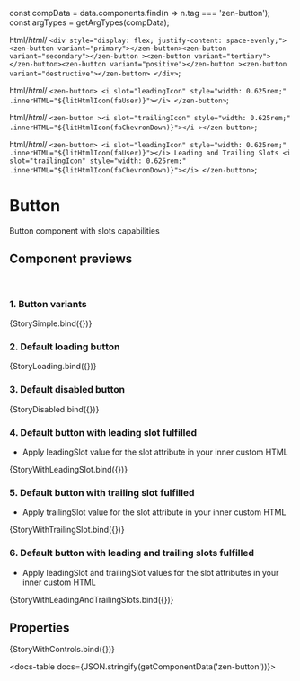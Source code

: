 
const compData = data.components.find(n => n.tag === 'zen-button');
const argTypes = getArgTypes(compData);


<Meta title="Buttons/Button" component="zen-button" argTypes={argTypes} />


  html/*html*/ `
    <div style="display: flex; justify-content: space-evenly;">
      <zen-button variant="primary"></zen-button><zen-button variant="secondary"></zen-button
      ><zen-button variant="tertiary"></zen-button><zen-button variant="positive"></zen-button
      ><zen-button variant="destructive"></zen-button>
    </div>
  `;



  html/*html*/ `
    <zen-button>
      <i slot="leadingIcon" style="width: 0.625rem;" .innerHTML="${litHtmlIcon(faUser)}"></i>
    </zen-button>
  `;

  html/*html*/ `
    <zen-button
      ><i slot="trailingIcon" style="width: 0.625rem;" .innerHTML="${litHtmlIcon(faChevronDown)}"></i
    ></zen-button>
  `;

  html/*html*/ `
    <zen-button>
      <i slot="leadingIcon" style="width: 0.625rem;" .innerHTML="${litHtmlIcon(faUser)}"></i>
      Leading and Trailing Slots
      <i slot="trailingIcon" style="width: 0.625rem;" .innerHTML="${litHtmlIcon(faChevronDown)}"></i>
    </zen-button>
  `;

# Button

Button component with slots capabilities

## Component previews

<br />

### 1. Button variants

<Canvas>
  <Story name="StorySimple">{StorySimple.bind({})}</Story>
</Canvas>

### 2. Default loading button

<Canvas>
  <Story name="StoryLoading">{StoryLoading.bind({})}</Story>
</Canvas>

### 3. Default disabled button

<Canvas>
  <Story name="StoryDisabled">{StoryDisabled.bind({})}</Story>
</Canvas>

### 4. Default button with leading slot fulfilled

- Apply leadingSlot value for the slot attribute in your inner custom HTML

<Canvas>
  <Story name="StoryWithLeadingSlot">{StoryWithLeadingSlot.bind({})}</Story>
</Canvas>

### 5. Default button with trailing slot fulfilled

- Apply trailingSlot value for the slot attribute in your inner custom HTML

<Canvas>
  <Story name="StoryWithTrailingSlot">{StoryWithTrailingSlot.bind({})}</Story>
</Canvas>

### 6. Default button with leading and trailing slots fulfilled

- Apply leadingSlot and trailingSlot values for the slot attributes in your inner custom HTML

<Canvas>
  <Story name="StoryWithLeadingAndTrailingSlots">{StoryWithLeadingAndTrailingSlots.bind({})}</Story>
</Canvas>

## Properties

<Canvas>
  <Story
    name="default"
    args={{
      ...getDefaultArgs(argTypes),
      // override some default values:
      variant: 'primary',
    }}
  >
    {StoryWithControls.bind({})}
  </Story>
</Canvas>

<ArgsTable story="default" />

<docs-table docs={JSON.stringify(getComponentData('zen-button'))}></docs-table>
